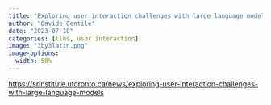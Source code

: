 ```yaml
---
title: "Exploring user interaction challenges with large language models"
author: "Davide Gentile"
date: "2023-07-18"
categories: [llms, user interaction]
image: "3by3latin.png"
image-options: 
  width: 50%
---
```


<https://srinstitute.utoronto.ca/news/exploring-user-interaction-challenges-with-large-language-models>

